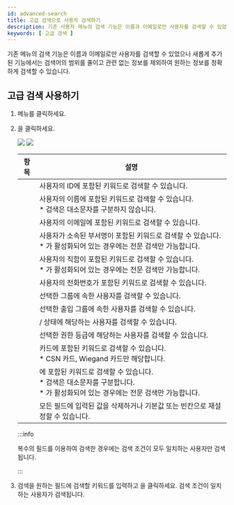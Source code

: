 ```yaml
---
id: advanced-search
title: 고급 검색으로 사용자 검색하기
description: 기존 사용자 메뉴의 검색 기능은 이름과 이메일로만 사용자를 검색할 수 있었으나 새롭게 추가된 고급 검색 기능에서는 검색어의 범위를 줄이고 관련 없는 정보를 제외하여 원하는 정보를 정확하게 검색할 수 있습니다.
keywords: [ 고급 검색 ]
---
```


기존 <Cmd sid="common.gnb.user" /> 메뉴의 검색 기능은 이름과 이메일로만 사용자를 검색할 수 있었으나 새롭게 추가된 <Cmd sid="button.advancedSearch" /> 기능에서는 검색어의 범위를 줄이고 관련 없는 정보를 제외하여 원하는 정보를 정확하게 검색할 수 있습니다.

## 고급 검색 사용하기

1. <Cmd sid="common.gnb.user" /> 메뉴를 클릭하세요.

1. <Cmd sid="button.advancedSearch" />을 클릭하세요.

    <Image src='/img/biostar-user-menu.png' caption />

    <Image src='/img/biostar-295-user-adv-search.png' className='none' caption />

    <div className='overflow-x'>

    | 항목 | 설명 |
    | -- | -- |
    | <Cmd sid="common.id" /> | 사용자의 ID에 포함된 키워드로 검색할 수 있습니다. |
    | <Cmd sid="common.name" /> | 사용자의 이름에 포함된 키워드로 검색할 수 있습니다.<br/>* <Cmd sid="common.name" /> 검색은 대소문자를 구분하지 않습니다. |
    | <Cmd sid="common.email" /> | 사용자의 이메일에 포함된 키워드로 검색할 수 있습니다. |
    | <Cmd sid="common.department" /> | 사용자가 소속된 부서명이 포함된 키워드로 검색할 수 있습니다.<br/>* <Cmd sid="setting.sever.secure.comm.encrypt.db" />가 활성화되어 있는 경우에는 전문 검색만 가능합니다. |
    | <Cmd sid="common.title" /> | 사용자의 직함이 포함된 키워드로 검색할 수 있습니다.<br/>* <Cmd sid="setting.sever.secure.comm.encrypt.db" />가 활성화되어 있는 경우에는 전문 검색만 가능합니다. |
    | <Cmd sid="common.telephone" /> | 사용자의 전화번호가 포함된 키워드로 검색할 수 있습니다. |
    | <Cmd sid="common.group" /> | 선택한 그룹에 속한 사용자를 검색할 수 있습니다. |
    | <Cmd sid="common.accessGroup" /> | 선택한 출입 그룹에 속한 사용자를 검색할 수 있습니다. |
    | <Cmd sid="common.status" /> | <Cmd sid="user.status.active" />/<Cmd sid="user.status.inactive" /> 상태에 해당하는 사용자를 검색할 수 있습니다. |
    | <Cmd sid="user.bioStarOperator" /> | 선택한 권한 등급에 해당하는 사용자를 검색할 수 있습니다. |
    | <Cmd sid="common.card" /> | 카드에 포함된 키워드로 검색할 수 있습니다.<br/>* CSN 카드, Wiegand 카드만 해당합니다. |
    | <Cmd sid="setting.server.custom_field.title" /> | <Cmd sid="setting.server.custom_field.title" />에 포함된 키워드로 검색할 수 있습니다.<br/>* <Cmd sid="setting.server.custom_field.title" /> 검색은 대소문자를 구분합니다.<br/>* <Cmd sid="setting.sever.secure.comm.encrypt.db" />가 활성화되어 있는 경우에는 전문 검색만 가능합니다. |
    | <Cmd sid="button.advancedSearch.clearAll" /> | 모든 필드에 입력된 값을 삭제하거나 기본값 또는 빈칸으로 재설정할 수 있습니다. |

    </div>

    :::info

    복수의 필드를 이용하여 검색한 경우에는 검색 조건이 모두 일치하는 사용자만 검색됩니다.

    :::

1. 검색을 원하는 필드에 검색할 키워드를 입력하고 <Cmd sid="button.advancedSearch.search" />을 클릭하세요. 검색 조건이 일치하는 사용자가 검색됩니다.